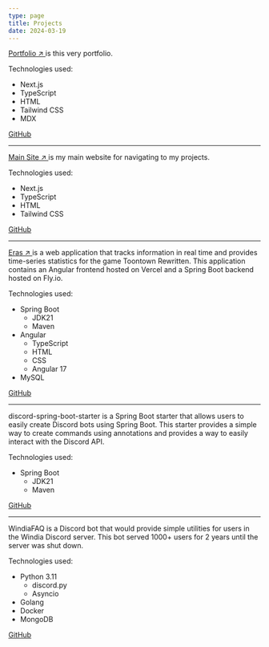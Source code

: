 ```yaml
---
type: page
title: Projects
date: 2024-03-19
---
```


[Portfolio ↗ ](https://portfolio.jaczerob.dev) is this very portfolio.

Technologies used:
- Next.js
- TypeScript
- HTML
- Tailwind CSS
- MDX

[GitHub](https://github.com/jaczerob/portfolio)

---

[Main Site ↗ ](https://jaczerob.dev) is my main website for navigating to my projects.

Technologies used:
- Next.js
- TypeScript
- HTML
- Tailwind CSS

[GitHub](https://github.com/jaczerob/jaczerob.dev)

---

[Eras ↗ ](https://eras.jaczerob.dev) is a web application that tracks information in real time and provides time-series
statistics for the game Toontown Rewritten. This application contains an Angular frontend hosted on Vercel and a Spring
Boot backend hosted on Fly.io.

Technologies used:
- Spring Boot
    - JDK21
    - Maven
- Angular
    - TypeScript
    - HTML
    - CSS
    - Angular 17
- MySQL

[GitHub](https://github.com/jaczerob/eras)

---

discord-spring-boot-starter is a Spring Boot starter that allows users to easily create Discord bots using Spring Boot.
This starter provides a simple way to create commands using annotations and provides a way to easily interact with the
Discord API.

Technologies used:
- Spring Boot
    - JDK21
    - Maven

[GitHub](https://github.com/jaczerob/discord-spring-boot-starter)

---

WindiaFAQ is a Discord bot that would provide simple utilities for users in the Windia Discord server. This bot served
1000+ users for 2 years until the server was shut down.

Technologies used:
- Python 3.11
    - discord.py
    - Asyncio
- Golang
- Docker
- MongoDB

[GitHub](https://github.com/jaczerob/discord-spring-boot-starter)
